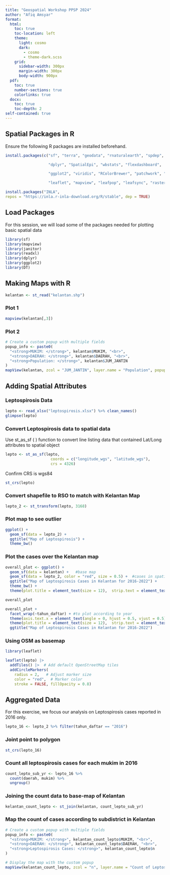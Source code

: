 ---
title: "Geospatial Workshop PPSP 2024"
author: "Afiq Amsyar"
format:
  html:
    toc: true
    toc-location: left
    theme: 
      light: cosmo
      dark: 
        - cosmo
        - theme-dark.scss
    grid:
      sidebar-width: 300px
      margin-width: 300px
      body-width: 900px
  pdf:
    toc: true
    number-sections: true
    colorlinks: true
  docx: 
    toc: true
    toc-depth: 2
self-contained: true
---

## Spatial Packages in R

Ensure the following R packages are installed beforehand.

```{r, eval = FALSE}
install.packages(c("sf", "terra", "geodata", "rnaturalearth", "spdep",

                   "dplyr", "SpatialEpi", "wbstats", "flexdashboard",

                   "ggplot2", "viridis", "RColorBrewer", "patchwork", "DT",

                   "leaflet", "mapview", "leafpop", "leafsync", "rasterVis"))
```

```{r, eval = FALSE}
install.packages("INLA",
repos = "https://inla.r-inla-download.org/R/stable", dep = TRUE)
```

## Load Packages

For this session, we will load some of the packages needed for plotting basic spatial data

```{r}
library(sf)
library(mapview)
library(janitor)
library(readxl)
library(dplyr)
library(ggplot2)
library(DT)
```

## Making Maps with R

```{r}
kelantan <- st_read("kelantan.shp")
```

### Plot 1

```{r}
mapview(kelantan[,3])
```

### Plot 2

```{r}
# Create a custom popup with multiple fields
popup_info <- paste0(
  "<strong>MUKIM: </strong>", kelantan$MUKIM, "<br>",
  "<strong>DAERAH: </strong>", kelantan$DAERAH, "<br>",
  "<strong>Population: </strong>", kelantan$JUM_JANTIN
)
mapView(kelantan, zcol = "JUM_JANTIN", layer.name = "Population", popup = popup_info)
```

## Adding Spatial Attributes

### Leptospirosis Data

```{r}
lepto <- read_xlsx("leptospirosis.xlsx") %>% clean_names()
glimpse(lepto)
```

### **Convert Leptospirosis data to spatial data**

Use st_as_sf ( ) function to convert line listing data that contained Lat/Long attributes to spatial object

```{r}
lepto <- st_as_sf(lepto, 
                    coords = c("longitude_wgs", "latitude_wgs"), 
                    crs = 4326)
```

Confirm CRS is wgs84

```{r}
st_crs(lepto)
```

### **Convert shapefile to RSO to match with Kelantan Map**

```{r}
lepto_2 <- st_transform(lepto, 3168)
```

### **Plot map to see outlier**

```{r}
ggplot() +
  geom_sf(data = lepto_2) +
  ggtitle("Map of Leptospirosis") +
  theme_bw()
```

### Plot the cases over the Kelantan map

```{r}
overall_plot <- ggplot() +
  geom_sf(data = kelantan) +   #base map
  geom_sf(data = lepto_2, color = "red", size = 0.5) +  #cases in spatial data
  ggtitle("Map of Leptospirosis Cases in Kelantan for 2016-2022") +
  theme_bw() +  
  theme(plot.title = element_text(size = 12),  strip.text = element_text(size = 12)) # cosmetic

overall_plot 
```

```{r}
overall_plot + 
  facet_wrap(~tahun_daftar) + #to plot according to year
  theme(axis.text.x = element_text(angle = 0, hjust = 0.5, vjust = 0.5)) +
  theme(plot.title = element_text(size = 12),  strip.text = element_text(size = 12)) +
  ggtitle("Map of Leptospirosis Cases in Kelantan for 2016-2022")
```

### **Using OSM as basemap**

```{r}
library(leaflet)

leaflet(lepto) |>
  addTiles() |>  # Add default OpenStreetMap tiles
  addCircleMarkers(
    radius = 2,   # Adjust marker size
    color = "red",  # Marker color
    stroke = FALSE, fillOpacity = 0.8)
```

## **Aggregated Data**

For this exercise, we focus our analysis on Leptospirosis cases reported in 2016 only.

```{r}
lepto_16 <- lepto_2 %>% filter(tahun_daftar == "2016")
```

### **Joint point to polygon**

```{r}
st_crs(lepto_16)
```

### **Count all leptospirosis cases for each mukim in 2016**

```{r}
count_lepto_sub_yr <- lepto_16 %>% 
  count(daerah, mukim) %>% 
  ungroup()
```

### **Joining the count data to base-map of Kelantan**

```{r}
kelantan_count_lepto <- st_join(kelantan, count_lepto_sub_yr)
```

### Map the count of cases according to subdistrict in Kelantan

```{r}
# Create a custom popup with multiple fields
popup_info <- paste0(
  "<strong>MUKIM: </strong>", kelantan_count_lepto$MUKIM, "<br>",
  "<strong>DAERAH: </strong>", kelantan_count_lepto$DAERAH, "<br>",
  "<strong>Leptospirosis Cases: </strong>", kelantan_count_lepto$n
)

# Display the map with the custom popup
mapView(kelantan_count_lepto, zcol = "n", layer.name = "Count of Leptospirosis cases 2016", popup = popup_info)
```
